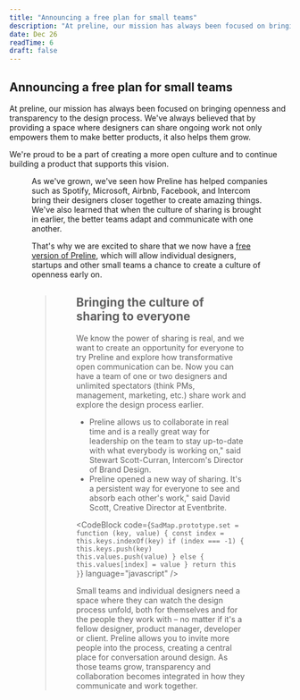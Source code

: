 ```yaml
---
title: "Announcing a free plan for small teams"
description: "At preline, our mission has always been focused on bringing openness and transparency to the design process. We've always believed that by providing a space where designers can share ongoing work not only empowers them to make better products, it also helps them grow."
date: Dec 26
readTime: 6
draft: false
---
```


## Announcing a free plan for small teams

At preline, our mission has always been focused on bringing openness and transparency to the design process. We've always believed that by providing a space where designers can share ongoing work not only empowers them to make better products, it also helps them grow.

We're proud to be a part of creating a more open culture and to continue building a product that supports this vision.

<Figure
  src="https://images.unsplash.com/photo-1670272505340-d906d8d77d03"
  alt="A woman sitting at a table"
  caption="A woman sitting at a table"
/>

As we've grown, we've seen how Preline has helped companies such as Spotify, Microsoft, Airbnb, Facebook, and Intercom bring their designers closer together to create amazing things. We've also learned that when the culture of sharing is brought in earlier, the better teams adapt and communicate with one another.

That's why we are excited to share that we now have a [free version of Preline](https://preline.co/examples/blog-articles.html), which will allow individual designers, startups and other small teams a chance to create a culture of openness early on.

<BlockQuote
  quote="To say that switching to Preline has been life-changing is an understatement. My business has tripled and I got my life back."
  from="Nicole Grazioso"
/>

<Figure
  src="https://images.unsplash.com/photo-1670272498380-eb330b61f3cd?ixlib=rb-4.0.3&ixid=MnwxMjA3fDB8MHxwaG90by1wYWdlfHx8fGVufDB8fHx8&auto=format&fit=crop&w=2070&q=80"
  alt="A man and a woman looking at a cell phone"
  caption="A man and a woman looking at a cell phone"
/>

## Bringing the culture of sharing to everyone
We know the power of sharing is real, and we want to create an opportunity for everyone to try Preline and explore how transformative open communication can be. Now you can have a team of one or two designers and unlimited spectators (think PMs, management, marketing, etc.) share work and explore the design process earlier.
- Preline allows us to collaborate in real time and is a really great way for leadership on the team to stay up-to-date with what everybody is working on," said Stewart Scott-Curran, Intercom's Director of Brand Design.
- Preline opened a new way of sharing. It's a persistent way for everyone to see and absorb each other's work," said David Scott, Creative Director at Eventbrite.

<CodeBlock
  code={`
    SadMap.prototype.set = function (key, value) {
      const index = this.keys.indexOf(key)
      if (index === -1) {
        this.keys.push(key)
        this.values.push(value)
      } else {
        this.values[index] = value
      }
      return this
    }
  `}
  language="javascript"
/>

Small teams and individual designers need a space where they can watch the design process unfold, both for themselves and for the people they work with – no matter if it's a fellow designer, product manager, developer or client. Preline allows you to invite more people into the process, creating a central place for conversation around design. As those teams grow, transparency and collaboration becomes integrated in how they communicate and work together.
